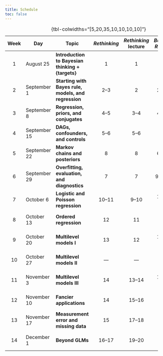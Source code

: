 ```yaml
---
title: Schedule
toc: false
---
```


| Week | Day          | Topic                                                | *Rethinking* | *Rethinking* lecture | *Bayes Rules* |                 Details                  |
|:---------:|-----------|-----------|:---------:|:---------:|:---------:|:---------:|
|  1   | August 25    | **Introduction to Bayesian thinking + {targets}**    |      1       |          1           |       1       | [{{< fa book >}}](/schedule/01-week.qmd) |
|  2   | September 1  | **Starting with Bayes rule, models, and regression** |     2--3     |          2           |     2--3      | [{{< fa book >}}](/schedule/02-week.qmd) |
|  3   | September 8  | **Regression, priors, and conjugates**               |     4--5     |         3--4         |     4--5      | [{{< fa book >}}](/schedule/03-week.qmd) |
|  4   | September 15 | **DAGs, confounders, and controls**                  |     5--6     |         5--6         |      ---      | [{{< fa book >}}](/schedule/04-week.qmd) |
|  5   | September 22 | **Markov chains and posteriors**                     |      8       |          8           |     6--8      | [{{< fa book >}}](/schedule/05-week.qmd) |
|  6   | September 29 | **Overfitting, evaluation, and diagnostics**         |      7       |          7           |     9--11     | [{{< fa book >}}](/schedule/06-week.qmd) |
|  7   | October 6    | **Logistic and Poisson regression**                  |    10--11    |        9--10         |    12--13     | [{{< fa book >}}](/schedule/07-week.qmd) |
|  8   | October 13   | **Ordered regression**                               |      12      |          11          |      ---      | [{{< fa book >}}](/schedule/08-week.qmd) |
|  9   | October 20   | **Multilevel models I**                              |      13      |          12          |    15--17     | [{{< fa book >}}](/schedule/09-week.qmd) |
|  10  | October 27   | **Multilevel models II**                             |     ---      |         ---          |      ---      | [{{< fa book >}}](/schedule/10-week.qmd) |
|  11  | November 3   | **Multilevel models III**                            |      14      |        13--14        |    18--19     | [{{< fa book >}}](/schedule/11-week.qmd) |
|  12  | November 10  | **Fancier applications**                             |      14      |        15--16        |      14       | [{{< fa book >}}](/schedule/12-week.qmd) |
|  13  | November 17  | **Measurement error and missing data**               |      15      |        17--18        |      ---      | [{{< fa book >}}](/schedule/13-week.qmd) |
|  14  | December 1   | **Beyond GLMs**                                      |    16--17    |        19--20        |      ---      | [{{< fa book >}}](/schedule/14-week.qmd) |

: {tbl-colwidths="\[5,20,35,10,10,10,10\]"}
